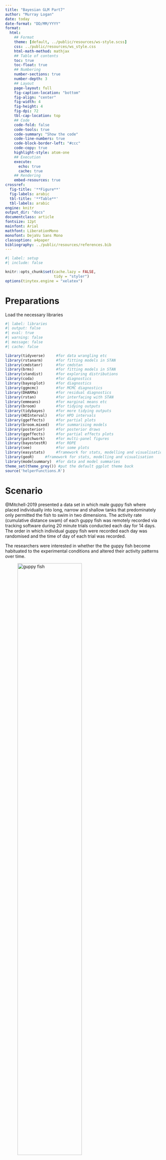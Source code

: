 ```yaml
---
title: "Bayesian GLM Part7"
author: "Murray Logan"
date: today
date-format: "DD/MM/YYYY"
format: 
  html:
    ## Format
    theme: [default, ../public/resources/ws-style.scss]
    css: ../public/resources/ws_style.css
    html-math-method: mathjax
    ## Table of contents
    toc: true
    toc-float: true
    ## Numbering
    number-sections: true
    number-depth: 3
    ## Layout
    page-layout: full
    fig-caption-location: "bottom"
    fig-align: "center"
    fig-width: 4
    fig-height: 4
    fig-dpi: 72
    tbl-cap-location: top
    ## Code
    code-fold: false
    code-tools: true
    code-summary: "Show the code"
    code-line-numbers: true
    code-block-border-left: "#ccc"
    code-copy: true
    highlight-style: atom-one
    ## Execution
    execute:
      echo: true
      cache: true
    ## Rendering
    embed-resources: true
crossref:
  fig-title: '**Figure**'
  fig-labels: arabic
  tbl-title: '**Table**'
  tbl-labels: arabic
engine: knitr
output_dir: "docs"
documentclass: article
fontsize: 12pt
mainfont: Arial
mathfont: LiberationMono
monofont: DejaVu Sans Mono
classoption: a4paper
bibliography: ../public/resources/references.bib
---
```


```r
#| label: setup
#| include: false

knitr::opts_chunk$set(cache.lazy = FALSE,
                      tidy = "styler")
options(tinytex.engine = "xelatex")
```


# Preparations

Load the necessary libraries

```r
#| label: libraries
#| output: false
#| eval: true
#| warning: false
#| message: false
#| cache: false

library(tidyverse)     #for data wrangling etc
library(rstanarm)      #for fitting models in STAN
library(cmdstanr)      #for cmdstan
library(brms)          #for fitting models in STAN
library(standist)      #for exploring distributions
library(coda)          #for diagnostics
library(bayesplot)     #for diagnostics
library(ggmcmc)        #for MCMC diagnostics
library(DHARMa)        #for residual diagnostics
library(rstan)         #for interfacing with STAN
library(emmeans)       #for marginal means etc
library(broom)         #for tidying outputs
library(tidybayes)     #for more tidying outputs
library(HDInterval)    #for HPD intervals
library(ggeffects)     #for partial plots
library(broom.mixed)   #for summarising models
library(posterior)     #for posterior draws
library(ggeffects)     #for partial effects plots
library(patchwork)     #for multi-panel figures
library(bayestestR)    #for ROPE
library(see)           #for some plots
library(easystats)     #framework for stats, modelling and visualisation
library(geoR)     #framework for stats, modelling and visualisation
library(modelsummary)  #for data and model summaries 
theme_set(theme_grey()) #put the default ggplot theme back
source('helperFunctions.R')
```

# Scenario

@Mitchell-2019 presented a data set in which male guppy fish where
placed individually into long, narrow and shallow tanks that
predominately only permitted the fish to swim in two dimensions. The
activity rate (cumulative distance swam) of each guppy fish was
remotely recorded via tracking software during 20 minute trials
conducted each day for 14 days. The order in which individual guppy
fish were recorded each day was randomised and the time of day of each
trial was recorded.

The researchers were interested in whether the the guppy fish become
habituated to the experimental conditions and altered their activity
patterns over time.

![guppy fish](../public/resources/guppy.png){#fig-guppy width=70%}

The data are in the file
**mitchell.csv** in the **data** folder.

| ID   | TOD  | Day | Dist_moved |
|------|------|-----|------------|
| A39  | 0.39 | 7   | 3439.93    |
| A3   | 0.39 | 7   | 2795.08    |
| A13  | 0.39 | 7   | 5258.79    |
| \... | \... |     |            |

: Format of the mitchell.csv data file {#tbl-mitchell .table-condensed}

---------------- ---------------------------------------------------
**ID**:           Individual guppy fish ID - Random variable
**TOD**:          Time of day of observation as a proportion - Predictor variable
**Day**:          Day post entry into tank - Predictor variable
**Dist_moved**:   Total distance (cm) moved in 20 min trial - Response variable
---------------- ---------------------------------------------------
 
: Description of the variables in the mitchell data file {#tbl-mitchell1 .table-condensed}
 
# Read in the data

```r
mitchell <- read_csv("../public/data/mitchell.csv", trim_ws = TRUE)
```

<!-- START_PRIVATE-->
::: {.panel-tabset}

## glimpse
```r
#| label: examinData
glimpse(mitchell)
```

## head
```r
## Explore the first 6 rows of the data
head(mitchell)
```

## str
```r
str(mitchell)
```

## Easystats (datawizard)
```r
mitchell |> datawizard::data_codebook()
```

## Skim (modelsummary)
```r
mitchell |> modelsummary::datasummary_skim()
mitchell |> modelsummary::datasummary_skim(by = "Day")
```

:::
<!-- END_PRIVATE-->

# Data preparation
<!-- START_PRIVATE--> Let start by declaring the categorical variables
and random effect as factors.


```r
mitchell <- mitchell |>
  mutate(ID = factor(ID),
    fDay = factor(Day))
```
<!-- END_PRIVATE-->

# Exploratory data analysis

<!-- START_PRIVATE--> As the response represents a strictly positive
real number (total distance moved), it would make sense to start by
considering a Gamma model.

Note, also that the response variable are relatively large distances
(as the units of distance used were centimeters). It might be worth
dividing these values by 100 or even 1000 during the modelling
process.

<!-- END_PRIVATE-->
Model formula:
$$
y_i/1000 \sim{} \mathcal{Gamma}(\lambda_i)\\
ln(\lambda_i) =\boldsymbol{\beta} \bf{X_i} + \boldsymbol{\gamma} \bf{Z_i}
$$

where $\boldsymbol{\beta}$ and $\boldsymbol{\gamma}$ are vectors of
the fixed and random effects parameters respectively and $\bf{X}$ is
the model matrix representing the overall intercept and effects of day
and time of day on the total distance moved during the trial. $\bf{Z}$
represents a cell means model matrix for the random intercepts
associated with individual guppies.

<!-- START_PRIVATE-->
::: {.panel-tabset}
## Boxplots
```r
mitchell |> ggplot(aes(y = Dist_moved)) +
  geom_boxplot()
## mitchell |> ggplot(aes(y = Dist)) +
##   geom_boxplot()
mitchell |> ggplot(aes(y = Dist_moved)) +
  geom_boxplot() +
  scale_y_log10()
mitchell |> ggplot(aes(y = TOD)) +
  geom_boxplot() +
  scale_y_log10()
mitchell |> ggplot(aes(y = Day)) +
  geom_boxplot() 
```
## Scatter plots
```r
## mitchell |> ggplot(aes(y = Dist, x = Day)) +
##   geom_point() +
##   geom_line(aes(group = ID))
mitchell |> ggplot(aes(y = Dist_moved, x = TOD)) +
  geom_point() +
  geom_line(aes(group = ID))
```
## Facet plots
```r
mitchell |> ggplot(aes(y = Dist, x = Day)) +
  geom_point() +
  scale_y_log10() +
  scale_x_log10() +
  geom_smooth(method =  "lm") +
  facet_wrap(~ID)
mitchell |> ggplot(aes(y = Dist, x = TOD)) +
  geom_point() +
  scale_y_log10() +
  scale_x_log10() +
  geom_smooth(method =  "lm") +
  facet_wrap(~ID)

mitchell |> ggplot(aes(y = Day, x = TOD)) +
  geom_point() 
```
:::
<!-- END_PRIVATE-->

# Fit the model 

```r
#| label: process_more
#| results: markup
#| eval: true
#| echo: true
#| cache: false
mitchell_sub <- mitchell |>
    ## filter(ID == "A63") |>
    filter(ID == "C69") |>
    droplevels()
```


<!-- START_PRIVATE-->
::: {.panel-tabset}
## brms 
:::: {.panel-tabset}
### Using default priors

In `brms`, the default priors are designed to be weakly informative.  They are
chosen to provide moderate regularisation (to help prevent over fitting) and
help stabilise the computations.

Unlike `rstanarm`, `brms` models must be compiled before they start sampling.
For most models, the compilation of the stan code takes around 45 seconds.

```r
mitchell.form <- bf(I(Dist_moved/1000) ~ scale(Day) + scale(TOD),
                family=Gamma(link='log'))
options(width=150)
mitchell.form |> get_prior(data = mitchell_sub)
options(width=80)
```
### Defining priors

The following link provides some guidance about defining priors.
[https://github.com/stan-dev/stan/wiki/Prior-Choice-Recommendations]

When defining our own priors, we typically do not want them to be scaled.

If we wanted to define our own priors that were less vague, yet still not likely
to bias the outcomes, we could try the following priors (mainly plucked out of
thin air):

- $\beta_0$: normal centred at 134 with a standard deviation of 65
  - mean of 134: since `median(log(mitchell$Dist_moved/1000))`
  - sd pf 0.7: since `mad(log(mitchell$Dist_moved/1000))`
- $\beta_1$: normal centred at 0 with a standard deviation of 2
  - sd of 1: since `mad(log(Dist_moved/1000))/mad(scale(Day))`
- $\sigma$: half-t centred at 0 with a standard deviation of 65 OR
  - sd pf 65: since `mad(log(mitchell$Dist_moved/1000))`
- $\sigma$: gamma with shape parameters of 2 and 1
- $\beta_0$: normal centred at 1.5 with a standard deviation of 1.5
  - mean of 1.5: since `mean(log(mitchell$Dist_moved/1000))` or `mean(asinh(mitchell$Dist_moved/(2*1))/log(exp(1)))`
  - sd of 1.5: since `sd(log(mitchell$Dist_moved/1000))` or `sd(asinh(mitchell$Dist_moved/(2*1))/log(exp(1)))`

```r
mitchell_sub |> 
  mutate(Dist = Dist) |> 
  summarise(
    Int_mu = median(Dist),
    Int_sd = mad(Dist),
    b1_sd = mad(Dist)/mad(scale(Day)),
    b2_sd = mad(Dist)/mad(scale(TOD))
    )
## mitchell |> 
##   mutate(lDist = log(Dist_moved/1)) |> 
##   summarise(
##     Int_mu = median(lDist),
##     Int_sd = mad(lDist),
##     b1_sd = mad(lDist)/mad(scale(Day)),
##     b2_sd = mad(lDist)/mad(scale(TOD))
##     )
## standist::visualize("normal(1.4, 1)", xlim=c(0,20))
## standist::visualize("student_t(3, 0, 1)",
##                     xlim=c(-10,25))
```

```r
## priors <- prior(normal(1.4, 1), class = 'Intercept') +
##     prior(normal(0, 1), class = 'b') +
##     prior(student_t(3, 0, 1), class = 'sd') 
##     prior(gamma(2, 1), class = 'shape') 

priors <- prior(normal(60, 25), class = 'Intercept') +
    prior(normal(0, 15), class = 'b') +
    ## prior(student_t(3, 0, 25), class = 'sd') +
    prior(student_t(3, 0, 25), class = 'sigma') 
    ## prior(gamma(2, 1), class = 'shape') 
## mitchell.form <- bf(Dist_moved ~ scale(Day) + scale(TOD) + (scale(Day) + scale(TOD)|ID),
##                 ## family=Gamma(link='log'))
##                 family=gaussian())
mitchell.form <- bf(Dist ~ scale(Day) + scale(TOD),
                ## family=Gamma(link='log'))
                family=gaussian())
mitchell.brm2 <- brm(mitchell.form, 
                 data = mitchell_sub,
                 prior = priors,
                 sample_prior = 'only',
                 iter = 5000,
                 warmup =2500,
                 chains = 3,  
                 cores = 3,
                 thin = 10,
                 refresh = 100,
                 seed = 123,
                 control =  list(adapt_delta = 0.99, max_treedepth = 20),
                 backend = "cmdstanr"
                 )

```

```r
mitchell.brm2 |>
    conditional_effects("Day") |>
    plot(points = TRUE)
mitchell.brm2 |>
    conditional_effects("Day") |>
  plot(points = TRUE) |>
  _[[1]] +
  scale_y_continuous(trans = scales::pseudo_log_trans())


mitchell.brm2 |>
    conditional_effects("TOD") |>
  plot(points = TRUE)

mitchell.brm2 |>
    conditional_effects("TOD") |>
  plot(points = TRUE) |>
  _[[1]] +
  scale_y_continuous(trans = scales::pseudo_log_trans())
```

The above seem sufficiently wide whilst at the same time not providing any encouragement for the sampler
to wander off into very unsupported areas.

```r
mitchell.brm3 <- update(mitchell.brm2,  
                       sample_prior = 'yes',
                       chains =  3, cores =  3,
                       refresh = 100)
save(mitchell.brm3, file = '../ws/testing/mitchell.brm3')
```

```r
mitchell.brm3 |>
    conditional_effects("Day") |>
  plot(points = TRUE) |>
  _[[1]] +
  scale_y_continuous(trans = scales::pseudo_log_trans())


mitchell.brm3 |>
    conditional_effects("TOD") |>
  plot(points = TRUE) |>
  _[[1]] +
  scale_y_continuous(trans = scales::pseudo_log_trans())


mitchell.brm3 |> SUYR_prior_and_posterior()
```

::::

:::

# MCMC sampling diagnostics
<!-- START_PRIVATE-->
::: {.panel-tabset}

In addition to the regular model diagnostics checking, for Bayesian analyses, it
is also necessary to explore the MCMC sampling diagnostics to be sure that the
chains are well mixed and have converged on a stable posterior.

There are a wide variety of tests that range from the big picture, overall chain
characteristics to the very specific detailed tests that allow the experienced
modeller to drill down to the very fine details of the chain behaviour.
Furthermore, there are a multitude of packages and approaches for exploring
these diagnostics.

## brms 
:::: {.panel-tabset}
### stan plots

The `brms` package offers a range of MCMC diagnostics.
Lets start with the MCMC diagnostics.

Of these, we will focus on:

- stan_trace: this plots the estimates of each parameter over the post-warmup
  length of each MCMC chain. Each chain is plotted in a different colour, with
  each parameter in its own facet. Ideally, each **trace** should just look like
  noise without any discernible drift and each of the traces for a specific
  parameter should look the same (i.e, should not be displaced above or below
  any other trace for that parameter).
  
```r
mitchell.brm3$fit |> stan_trace()
mitchell.brm3$fit |> stan_trace(inc_warmup=TRUE)
```

   The chains appear well mixed and very similar
   
- stan_acf (auto-correlation function): plots the auto-correlation between successive
  MCMC sample lags for each parameter and each chain
  
```r
mitchell.brm3$fit |> stan_ac() 
```

   There is no evidence of auto-correlation in the MCMC samples

- stan_rhat: Rhat is a **scale reduction factor** measure of convergence between the chains.  The closer the
  values are to 1, the more the chains have converged.  Values greater than 1.05
  indicate a lack of convergence.  There will be an Rhat value for each
  parameter estimated.

```r
mitchell.brm3$fit |> stan_rhat() 
```

  All Rhat values are below 1.05, suggesting the chains have converged.
  
- stan_ess (number of effective samples): the ratio of the number of effective
  samples (those not rejected by the sampler) to the number of samples provides
  an indication of the effectiveness (and efficiency) of the MCMC sampler.
  Ratios that are less than 0.5 for a parameter suggest that the sampler spent
  considerable time in difficult areas of the sampling domain and rejected more
  than half of the samples (replacing them with the previous effective sample).  
  
  If the ratios are low, tightening the priors may help.
  
```r
mitchell.brm3$fit |> stan_ess()
```

  Ratios all very high.

```r
mitchell.brm3$fit |> stan_dens(separate_chains = TRUE)
```

::::
:::
<!-- END_PRIVATE-->

# Model validation 

<!-- START_PRIVATE-->
::: {.panel-tabset}
## brms 
:::: {.panel-tabset}
### pp check
Post predictive checks provide additional diagnostics about the fit of the
model.  Specifically, they provide a comparison between predictions drawn from
the model and the observed data used to train the model.

```r
available_ppc()
```

- dens_overlay: plots the density distribution of the observed data (black line)
overlayed on top of 50 density distributions generated from draws from the model
(light blue).  Ideally, the 50 realisations should be roughly consistent with
the observed data.

```r
mitchell.brm3 |> pp_check(type = 'dens_overlay', ndraws = 100)
```

The model draws appear to represent the shape of the observed data reasonably well 

- error_scatter_avg: this plots the observed values against the average
  residuals. Similar to a residual plot, we do not want to see any patterns in
  this plot.  There is some pattern remaining in these residuals.

```r
mitchell.brm3 |> pp_check(type = 'error_scatter_avg')
```

The predictive error seems to be related to the predictor - the model performs
poorest at higher recruitments.

- intervals:  plots the observed data overlayed on top of posterior predictions
associated with each level of the predictor.  Ideally, the observed data should
all fall within the predictive intervals.


```r
mitchell.brm3 |> pp_check(type='intervals')
## mitchell.brm3 |> pp_check(group='DENSITY', type='intervals')
```

Whilst the modelled predictions do a reasonable job of representing the observed data, 
the observed data do appear to be more varied than the model is representing.

The `shinystan` package allows the full suite of MCMC diagnostics and posterior
predictive checks to be accessed via a web interface.

```r
#library(shinystan)
#launch_shinystan(mitchell.brm3)
```

### DHARMa residuals

DHARMa residuals provide very useful diagnostics.  Unfortunately, we cannot
directly use the `simulateResiduals()` function to generate the simulated
residuals.  However, if we are willing to calculate some of the components
yourself, we can still obtain the simulated residuals from the fitted stan model.

We need to supply:

- simulated (predicted) responses associated with each observation.
- observed values
- fitted (predicted) responses (averaged) associated with each observation

```r
preds <- mitchell.brm3 |> posterior_predict(nsamples = 250,  summary = FALSE)
## mitchell.resids <- createDHARMa(simulatedResponse = t(preds),
##                             observedResponse = mitchell$Dist_moved/1000,
##                             fittedPredictedResponse = apply(preds, 2, median),
##                             integerResponse = TRUE)
mitchell.resids <- createDHARMa(simulatedResponse = t(preds),
                            observedResponse = mitchell_sub$Dist,
                            fittedPredictedResponse = apply(preds, 2, median),
                            integerResponse = TRUE)
mitchell.resids |> plot()

mitchell.resids |> testDispersion()
```

```r
mitchell.resids <- make_brms_dharma_res(mitchell.brm3, integerResponse = FALSE)
wrap_elements(~testUniformity(mitchell.resids)) +
               wrap_elements(~plotResiduals(mitchell.resids, form = factor(rep(1, nrow(mitchell_sub))))) +
               wrap_elements(~plotResiduals(mitchell.resids, quantreg = TRUE)) +
               wrap_elements(~testDispersion(mitchell.resids))

mitchell.resids |> testTemporalAutocorrelation(time = mitchell_sub$Day)

## mitchell.resid1 <- mitchell.resids |>
##   recalculateResiduals(group = mitchell$Day, aggregateBy = mean)
##   ## recalculateResiduals(group = interaction(mitchell$Day,  mitchell$ID),  aggregateBy = mean)
## mitchell.resid1 |> testTemporalAutocorrelation(time=unique(mitchell$Day))
autocor_check(mitchell_sub, mitchell.brm3, variable =  "Day", n.sim =  250)
residuals(mitchell.brm3)[, "Estimate"] |> acf()
```
**Conclusions:**

- the simulated residuals do suggest that there might be a dispersion issue 
- it might be worth exploring either zero-inflation, a negative
  binomial model, or including a observation-level random effect.

::::
:::
<!-- END_PRIVATE-->

# Refit model
 
```r
   ## prior(gamma(2, 1), class = 'shape') 
priors <- prior(normal(60, 10), class = 'Intercept') +
    prior(normal(0, 10), class = 'b') +
    ## prior(student_t(3, 0, 10), class = 'sd')  +
    prior(student_t(3, 0, 10), class = 'sigma') #+
    ## prior(lkj_corr_cholesky(1), class = 'cor') 
    ## prior(gamma(0.01, 0.01), class = 'shape')

mitchell.form <- bf(Dist ~ scale(Day) + scale(TOD) +
                      ar(time = Day, gr = ID, p = 1, cov =  TRUE),
  family =  gaussian())
                ## family=lognormal())
                ## family=Gamma(link='log'))
get_prior(mitchell.form, data =  mitchell_sub)
mitchell.brm4 <- brm(mitchell.form, 
                 data = mitchell_sub,
                 prior = priors,
                 sample_prior = 'yes',
                 iter = 5000,
                 warmup =2500,
                 chains = 3,  
                 cores = 3,
                 thin = 10,
                 refresh = 1000,
                 seed = 123,
                 control =  list(adapt_delta = 0.99, max_treedepth = 20),
                 backend = "cmdstanr"
                 )

save(mitchell.brm4, file = '../ws/testing/mitchell.brm4')
```
```r
mitchell.brm4 |>
    conditional_effects("Day") |>
  plot(points = TRUE) |>
  _[[1]] +
  scale_y_continuous(trans = scales::pseudo_log_trans())


mitchell.brm4 |>
    conditional_effects("Day") |>
  plot()
mitchell.brm4 |>
    conditional_effects("TOD") |>
  plot()
mitchell.brm4 |>
    conditional_effects("TOD") |>
  plot(points = TRUE) |>
  _[[1]] +
  scale_y_continuous(trans = scales::pseudo_log_trans())


#mitchell.brm4 |> SUYR_prior_and_posterior()
```


### stan plots

The `brms` package offers a range of MCMC diagnostics.
Lets start with the MCMC diagnostics.

Of these, we will focus on:

- stan_trace: this plots the estimates of each parameter over the post-warmup
  length of each MCMC chain. Each chain is plotted in a different colour, with
  each parameter in its own facet. Ideally, each **trace** should just look like
  noise without any discernible drift and each of the traces for a specific
  parameter should look the same (i.e, should not be displaced above or below
  any other trace for that parameter).
  
```r
mitchell.brm4$fit |> stan_trace()
```

   The chains appear well mixed and very similar
   
- stan_acf (auto-correlation function): plots the auto-correlation between successive
  MCMC sample lags for each parameter and each chain
  
```r
mitchell.brm4$fit |> stan_ac() 
```

   There is no evidence of auto-correlation in the MCMC samples

- stan_rhat: Rhat is a **scale reduction factor** measure of convergence between the chains.  The closer the
  values are to 1, the more the chains have converged.  Values greater than 1.05
  indicate a lack of convergence.  There will be an Rhat value for each
  parameter estimated.

```r
mitchell.brm4$fit |> stan_rhat() 
```

  All Rhat values are below 1.05, suggesting the chains have converged.
  
- stan_ess (number of effective samples): the ratio of the number of effective
  samples (those not rejected by the sampler) to the number of samples provides
  an indication of the effectiveness (and efficiency) of the MCMC sampler.
  Ratios that are less than 0.5 for a parameter suggest that the sampler spent
  considerable time in difficult areas of the sampling domain and rejected more
  than half of the samples (replacing them with the previous effective sample).  
  
  If the ratios are low, tightening the priors may help.
  
```r
mitchell.brm4$fit |> stan_ess()
```

  Ratios all very high.

```r
mitchell.brm4$fit |> stan_dens(separate_chains = TRUE)
```


### pp check

```r
mitchell.brm4 |> pp_check(type = 'dens_overlay', ndraws = 100) 
```


### DHARMa residuals

DHARMa residuals provide very useful diagnostics.  Unfortunately, we cannot
directly use the `simulateResiduals()` function to generate the simulated
residuals.  However, if we are willing to calculate some of the components
yourself, we can still obtain the simulated residuals from the fitted stan model.

We need to supply:

- simulated (predicted) responses associated with each observation.
- observed values
- fitted (predicted) responses (averaged) associated with each observation


```r
## mitchell.resids <- make_brms_dharma_res(mitchell.brm4, integerResponse = FALSE)
## wrap_elements(~testUniformity(mitchell.resids)) +
##                wrap_elements(~plotResiduals(mitchell.resids, form = factor(rep(1, nrow(mitchell_sub))))) +
##                wrap_elements(~plotResiduals(mitchell.resids, quantreg = TRUE)) +
##                wrap_elements(~testDispersion(mitchell.resids))

## mitchell.resids |> testTemporalAutocorrelation(time = mitchell_sub$Day)

#mitchell.resids |> testTemporalAutocorrelation(time=unique(mitchell_sub$Day))
autocor_check(mitchell_sub, mitchell.brm3, variable =  "Day", n.sim =  250)
autocor_check(mitchell_sub, mitchell.brm4, variable =  "Day", n.sim =  250)
residuals(mitchell.brm3)[, "Estimate"] |> acf()
residuals(mitchell.brm4)[, "Estimate"] |> acf()
```
**Conclusions:**

- the simulated residuals do suggest that there might be a dispersion issue 
- it might be worth exploring either zero-inflation, a negative
  binomial model, or including a observation-level random effect.

```r
#| label: name
#| results: markup
#| eval: true
#| echo: true
#| cache: false

mitchell.brm3 |> augment() |>
  ## group_by(ID) |>
  reframe(ACF = as.numeric(acf(.resid, plot =  FALSE)$acf)) |>
  ## group_by(ID) |>
  mutate(N =  1:n()) |> 
  ## slice(1:12) |> 
  ungroup() |>
  group_by(N) |>
  summarise(ACF = mean(ACF)) |> 
  ggplot(aes(y =  ACF, x =  N)) +
  geom_hline(yintercept =  0) +
  geom_segment(aes(yend =  0, xend =  N))
mitchell.brm4 |> augment() |>
  ## group_by(ID) |>
  reframe(ACF = as.numeric(acf(.resid, plot =  FALSE)$acf)) |>
  ## group_by(ID) |>
  mutate(N =  1:n()) |> 
  ## slice(1:12) |> 
  ungroup() |>
  group_by(N) |>
  summarise(ACF = mean(ACF)) |> 
  ggplot(aes(y =  ACF, x =  N)) +
  geom_hline(yintercept =  0) +
  geom_segment(aes(yend =  0, xend =  N))

```
